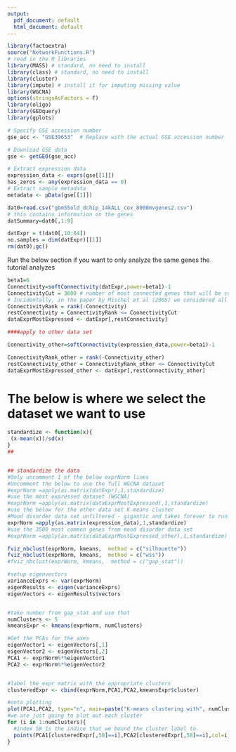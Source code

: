 ---
output:
  pdf_document: default
  html_document: default
---


```{r setup, echo=FALSE, include=FALSE}
library(factoextra)
source("NetworkFunctions.R")
# read in the R libraries
library(MASS) # standard, no need to install
library(class) # standard, no need to install
library(cluster)
library(impute) # install it for imputing missing value 
library(WGCNA)
options(stringsAsFactors = F)
library(oligo)
library(GEOquery)
library(gplots)
```

```{r}

# Specify GSE accession number
gse_acc <- "GSE39653"  # Replace with the actual GSE accession number

# Download GSE data
gse <- getGEO(gse_acc)

# Extract expression data
expression_data <- exprs(gse[[1]])
has_zeros <- any(expression_data == 0)
# Extract sample metadata
metadata <- pData(gse[[1]])
```


```{r readInData}
dat0=read.csv("gbm55old_dchip_14kALL_cox_8000mvgenes2.csv")
# this contains information on the genes
datSummary=dat0[,1:9] 

datExpr = t(dat0[,10:64]) 
no.samples = dim(datExpr)[[1]]
rm(dat0);gc()
```

###############################
Run the below section if you want to only analyze the same genes the tutorial analyzes

```{r}
beta1=6
Connectivity=softConnectivity(datExpr,power=beta1)-1
ConnectivityCut = 3600 # number of most connected genes that will be considered
# Incidentally, in the paper by Mischel et al (2005) we considered all 3600 #genes.
ConnectivityRank = rank(-Connectivity)
restConnectivity = ConnectivityRank <= ConnectivityCut
dataExprMostExpressed <- datExpr[,restConnectivity]

####apply to other data set

Connectivity_other=softConnectivity(expression_data,power=beta1)-1

ConnectivityRank_other = rank(-Connectivity_other)
restConnectivity_other = ConnectivityRank_other <= ConnectivityCut
dataExprMostExpressed_other <- datExpr[,restConnectivity_other]

```

# The below is where we select the dataset we want to use

```{r kmeanPrep}
standardize <- function(x){
 (x-mean(x))/sd(x)
}
##


## standardize the data
#Only uncomment 1 of the below exprNorm lines
#Uncomment the below to use the full WGCNA dataset
#exprNorm =apply(as.matrix(datExpr),1,standardize)
#use the most expressed dataset (WGCNA)
#exprNorm =apply(as.matrix(dataExprMostExpressed),1,standardize)
#use the below for the other data set K-means cluster
#Mood disorder data set unfiltered - gigantic and takes forever to run through eigen functions
exprNorm =apply(as.matrix(expression_data),1,standardize)
#use the 3500 most common genes from mood disorder data set
#exprNorm =apply(as.matrix(dataExprMostExpressed_other),1,standardize)
```

```{r investigateKmeanNumberMethods}
fviz_nbclust(exprNorm, kmeans,  method = c("silhouette"))
fviz_nbclust(exprNorm, kmeans,  method = c("wss"))
#fviz_nbclust(exprNorm, kmeans,  method = c("gap_stat"))
```


```{r plotPCA}
#setup eigenvectors
varianceExprs <- var(exprNorm)
eigenResults <- eigen(varianceExprs)
eigenVectors <- eigenResults$vectors


#take number from gap_stat and use that
numClusters <- 5
kmeansExpr <- kmeans(exprNorm, numClusters)
```

```{r eigenVectors}
#Get the PCAs for the axes
eigenVector1 <- eigenVectors[,1]
eigenVector2 <- eigenVectors[,2]
PCA1 <- exprNorm%*%eigenVector1
PCA2 <- exprNorm%*%eigenVector2


#label the expr matrix with the appropriate clusters
clusteredExpr <- cbind(exprNorm,PCA1,PCA2,kmeansExpr$cluster)
```

``` {r plot Kmeans}
#onto plotting
plot(PCA1,PCA2, type="n", main=paste("K-means clustering with", numClusters, "groupings as determined by PCA"))
#we are just going to plot out each cluster
for (i in 1:numClusters){
  #index 58 is the indice that we bound the cluster label to.
  points(PCA1[clusteredExpr[,58]==i],PCA2[clusteredExpr[,58]==i],col=i)
}

```





